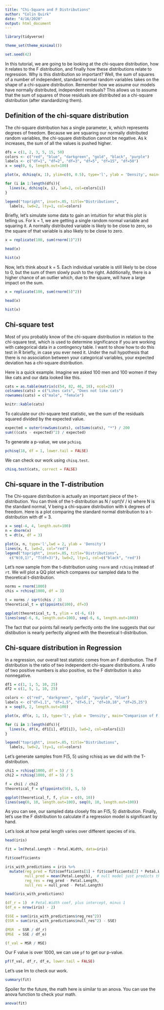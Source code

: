 ```yaml
---
title: "Chi-Square and F Distributions"
author: "Colin Quirk"
date: "4/16/2020"
output: html_document
---
```


```r
library(tidyverse)

theme_set(theme_minimal())

set.seed(42)
```

In this tutorial, we are going to be looking at the chi-square distribution, how it relates to the F distribution, and finally how these distributions relate to regression. Why is this distribution so important? Well, the sum of squares of a number of independent, standard normal random variables takes on the shape of a chi-square distribution. Remember how we assume our models have normally distributed, independent residuals? This allows us to assume that the sum of squares of those residuals are distributed as a chi-square distribution (after standardizing them).

## Definition of the chi-square distribution

The chi-square distribution has a single parameter, k, which represents degrees of freedom. Because we are squaring our normally distributed random variables, the chi-square distribution cannot be negative. As k increases, the sum of all the values is pushed higher.

```r
dfs = c(1, 2, 3, 5, 15, 50)
colors <- c("red", "blue", "darkgreen", "gold", "black", "purple")
labels <- c("df=1", "df=2", "df=3", "df=5", "df=15", "df=50")
x = seq(0, 6, length.out=100)

plot(x, dchisq(x, 1), ylim=c(0, 0.5), type='l', ylab = 'Density', main="Comparison of Chi-Square Distributions")

for (i in 1:length(dfs)){
  lines(x, dchisq(x, i), lwd=2, col=colors[i])
}

legend("topright", inset=.05, title="Distributions",
  labels, lwd=2, lty=1, col=colors)
```

Briefly, let's simulate some data to gain an intuition for what this plot is telling us. For k = 1, we are getting a single random normal variable and squaring it. A normally distributed variable is likely to be close to zero, so the square of that variable is also likely to be close to zero.

```r
x = replicate(100, sum(rnorm(1)^2))

head(x)

hist(x)
```

Now, let's think about k = 5. Each individual variable is still likely to be close to 0, but the sum of them slowly push to the right. Additionally, there is a higher chance of an outlier which, due to the square, will have a large impact on the sum.

```r
x = replicate(100, sum(rnorm(5)^2))

head(x)

hist(x)
```

## Chi-square test

Most of you probably know of the chi-square distribution in relation to the chi-square test, which is used to determine significance if you are working with categorical data in a contingency table. I want to show how to do this test in R briefly, in case you ever need it. Under the null hypothesis that there is no association between your categorical variables, your expected deviation has a chi-square distribution.

Here is a quick example. Imagine we asked 100 men and 100 women if they like cats and our data looked like this.

```r
cats = as.table(matrix(c(54, 82, 46, 18), ncol=2))
colnames(cats) = c("Likes cats", "Does not like cats")
rownames(cats) = c("male", "female")

knitr::kable(cats)
```

To calculate our chi-square test statistic, we the sum of the residuals squared divided by the expected value.

```r
expected = outer(rowSums(cats), colSums(cats), "*") / 200
sum(((cats - expected)^2) / expected)
```

To generate a p-value, we use `pchisq`.

```r
pchisq(18, df = 1, lower.tail = FALSE)
```

We can check our work using `chisq.test`.

```r
chisq.test(cats, correct = FALSE)
```

## Chi-square in the T-distribution

The Chi-square distribution is actually an important piece of the t-distribution. You can think of the t-distribution as N / sqrt(V / k) where N is the standard normal, V being a chi-square distribution with k degrees of freedom. Here is a plot comparing the standard normal distribution to a t-distribution with df = 3.

```r
x = seq(-4, 4, length.out=100)
n = dnorm(x)
t = dt(x, df = 3)

plot(x, n, type='l',lwd = 2, ylab = 'Density')
lines(x, t, lwd=2, col="red")
legend("topright", inset=.05, title="Distributions",
  c("N(0,1)", "T(df=3)"), lwd=2, lty=1, col=c("black", "red"))
```

Let's now sample from the t-distribution using `rnorm` and `rchisq` instead of `rt`. We will plot a QQ plot which compares our sampled data to the theoretical t-distribution.

```r
norms = rnorm(1000)
chis = rchisq(1000, df = 3)

t = norms / sqrt(chis / 3)
theoretical_t = qt(ppoints(100), df=3)

qqplot(theoretical_t, t, ylim = c(-6, 6))
lines(seq(-6, 6, length.out=100), seq(-6, 6, length.out=100))
```

The fact that our points fall nearly perfectly onto the line suggests that our distibution is nearly perfectly aligned with the theoretical t-distribution.

## Chi-square distribution in Regression

In a regression, our overall test statistic comes from an F distribution. The F distribution is the ratio of two independent chi-square distributions. A ratio of two positive numbers is also positive, so the F distribution is also nonnegative.

```r
df1 = c(1, 1, 5, 10, 25)
df2 = c(1, 5, 1, 10, 25)

colors <- c("red", "darkgreen", "gold", "purple", "blue")
labels <- c("df=1,1", "df=1,5", "df=5,1", "df=10,10", "df=25,25")
x = seq(0, 2, length.out=100)

plot(x, df(x, 1, 1), type='l', ylab = 'Density', main="Comparison of F Distributions")

for (i in 1:length(dfs)){
  lines(x, df(x, df1[i], df2[i]), lwd=2, col=colors[i])
}

legend("topright", inset=.05, title="Distributions",
  labels, lwd=2, lty=1, col=colors)
```

Let's generate samples from F(5, 5) using rchisq as we did with the T-distribution.

```r
chi1 = rchisq(1000, df = 5) / 5
chi2 = rchisq(1000, df = 5) / 5

f = chi1 / chi2
theoretical_f = qf(ppoints(50), 5, 5)

qqplot(theoretical_f, f, ylim = c(0, 10))
lines(seq(0, 10, length.out=100), seq(0, 10, length.out=100))
```

As you can see, our sampled data closely fits an F(5, 5) distribution. Finally, let's use the F distribution to calculate if a regression model is significant by hand.

Let's look at how petal length varies over different species of iris.

```r
head(iris)
```

```r
fit = lm(Petal.Length ~ Petal.Width, data=iris)

fit$coefficients

iris_with_predictions = iris %>% 
  mutate(reg_pred = fit$coefficients[1] + fit$coefficients[2] * Petal.Width,
         null_pred = mean(Petal.Length),  # null model just predicts the mean
         reg_res = reg_pred - Petal.Length,
         null_res = null_pred - Petal.Length)

head(iris_with_predictions)
```

```r
(df_r = 1)  # Petal.Width coef, plus intercept, minus 1
(df_e = nrow(iris) - 2)

(SSE = sum(iris_with_predictions$reg_res^2))
(SSR = sum(iris_with_predictions$null_res^2) - SSE)

(MSR  = SSR / df_r)
(MSE  = SSE / df_e)

(f_val = MSR / MSE)
```


Our F value is over 1000, we can use `pf` to get our p-value.

```r
pf(f_val, df_r, df_e, lower.tail = FALSE)
```

Let's use lm to check our work.

```r
summary(fit)
```

Spoiler for the future, the math here is similar to an anova. You can use the anova function to check your math.

```r
anova(fit)
```

